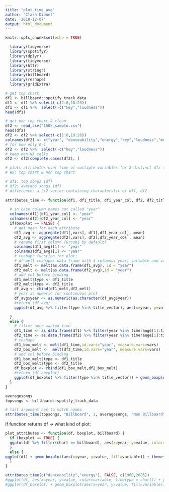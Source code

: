 ```yaml
---
title: "plot_time_avg"
author: "Clara Dionet"
date: '2018-12-07'
output: html_document
---
```


```r
knitr::opts_chunk$set(echo = TRUE)
```


```r
  library(tidyverse)
  library(spotifyr)
  library(dplyr)
  library(tidyverse)
  library(httr)
  library(stringr)
  library(billboard)
  library(reshape)
  library(gridExtra)
```


```r
# get top chart
df1 <- billboard::spotify_track_data
df1 <- df1 %>% select(-c(2:6,18:23))
df1 <- df1 %>%  select(-c("key","loudness"))
head(df1)

# get non top chart & clean
df2 <- read_csv("150k_sample.csv")
head(df2)
df2 <- df2 %>% select(-c(1:6,19:26))
colnames(df2) <- c("year", "danceability","energy","key","loudness","mode","speechiness","acousticness","instrumentalness","liveness","valence","tempo" )
# for now only 0-1
df2 <- df2 %>%  select(-c("key","loudness"))
# keep non NA cells
df2 <- df2[complete.cases(df2), ]
```

```r
# plots attributes over time of multiple variables for 2 distinct dfs (with same features)
# ex: top chart & non top chart

# df1: top songs (df)
# df2: average songs (df)
# difference: a 2x2 vector containing characterstic of df1, df2
    
attributes_time <- function(df1, df1_title, df1_year_col, df2, df2_title, df2_year_col, vars, boxplot, timerange, title_vector) {

  # in case column names not called "year"
  colnames(df1)[df1_year_col] <- "year"
  colnames(df2)[df2_year_col] <- "year"
  if(boxplot == FALSE) {
    # get mean for each attribute
    df1_avg <- aggregate(df1[,vars], df1[,df1_year_col], mean)
    df2_avg <- aggregate(df2[,vars], df2[,df2_year_col], mean)
    # rename first column (Group1 by default)
    colnames(df1_avg)[1] <- "year"
    colnames(df2_avg)[1] <- "year"
    # reshape function for plot:
    # df melt reshapes data frame with 3 columns: year, variable and value (value=avg here)
    df1_melt <- melt(as.data.frame(df1_avg), id = "year")
    df2_melt <- melt(as.data.frame(df2_avg),id = "year")
    # add col before binding
    df1_melt$type <- df1_title
    df2_melt$type <- df2_title
    df_avg <- rbind(df1_melt,df2_melt)
    # year as numeric for continuous plot
    df_avg$year <- as.numeric(as.character(df_avg$year))
    #return (df_avg)
    ggplot(df_avg %>% filter(type %in% title_vector), aes(x=year, y=value, color=variable, linetype = type)) + ylim(0,1)  + geom_line(size=1) + xlim(timerange)

  }
  else {
    # filter over wanted time
    df1_time <- as.data.frame(df1) %>% filter(year %in% timerange[1]:timerange[2])
    df2_time <- as.data.frame(df2) %>% filter(year %in% timerange[1]:timerange[2])
    # reshape 
    df1_box_melt <- melt(df1_time,id.vars="year", measure.vars=vars)
    df2_box_melt <-  melt(df2_time,id.vars="year", measure.vars=vars)
    # add col before binding
    df1_box_melt$type <- df1_title
    df2_box_melt$type <- df2_title
    df_boxplot <- rbind(df1_box_melt,df2_box_melt)
    #return (df_boxplot)
    ggplot(df_boxplot %>% filter(type %in% title_vector)) + geom_boxplot(aes(x=year, y=value, fill=variable)) + theme(axis.text.x = element_text(angle=90)) + ylim(0,1)  + facet_grid(. ~ type)
  }
}

averagesongs
topsongs <- billboard::spotify_track_data

# last argument has to match names
attributes_time(topsongs, "Billboard", 1, averagesongs, "Non Billboard", 4, c("danceability","energy"), FALSE, c(1960,2015), c("Billboard","Non Billboard"))

```

If function returns df -> what kind of plot:
```r
plot_attributes <- function(df, boxplot, billboard) {
  if (boxplot == TRUE) {
  ggplot(df %>% filter(chart == billboard), aes(x=year, y=value, color=variable, linetype = chart)) + ylim(0,1)  + geom_line(size=1) + xlim(timerange)
  }
  else {
ggplot(df) + geom_boxplot(aes(x=year, y=value, fill=variable)) + theme(axis.text.x = element_text(angle=90)) + ylim(0,1)  + facet_grid(. ~ chart)
  }
}
```

```r
attributes_time(c("danceability","energy"), FALSE, c(1960,2005))
#ggplot(df, aes(x=year, y=value, color=variable, linetype = chart)) + ylim(0,1)  + geom_line(size=1) + xlim(timerange)
#ggplot(df_boxplot) + geom_boxplot(aes(x=year, y=value, fill=variable)) + theme(axis.text.x = element_text(angle=90)) + ylim(0,1)  + facet_grid(. ~ chart)
```


